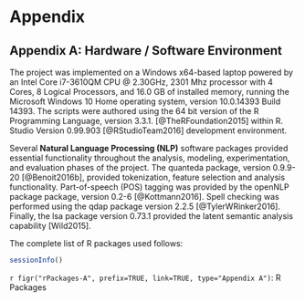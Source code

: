 # Appendix

## Appendix A: Hardware / Software Environment
The project was implemented on a Windows x64-based laptop powered by an Intel Core i7-3610QM CPU @ 2.30GHz, 2301 Mhz processor with 4 Cores, 8 Logical Processors, and 16.0 GB of installed memory, running the Microsoft Windows 10 Home operating system, version	10.0.14393 Build 14393. The scripts were authored using the 64 bit version of the R Programming Language, version 3.3.1. [@TheRFoundation2015] within R. Studio Version 0.99.903 [@RStudioTeam2016] development environment. 

Several **Natural Language Processing (NLP)** software packages provided essential functionality throughout the analysis, modeling, experimentation, and evaluation phases of the project. The quanteda package, version 0.9.9-20 [@Benoit2016b], provided tokenization, feature selection and analysis functionality. Part-of-speech (POS) tagging was provided by the openNLP package package, version 0.2-6 [@Kottmann2016]. Spell checking was performed using the qdap package version 2.2.5 [@TylerWRinker2016]. Finally, the lsa package version 0.73.1 provided the latent semantic analysis capability [Wild2015].

The complete list of R packages used follows:

```r
sessionInfo()
```
`r figr("rPackages-A", prefix=TRUE, link=TRUE, type="Appendix A")`: R Packages 
